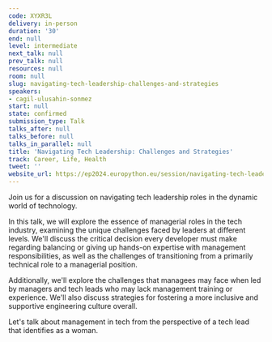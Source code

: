 ```yaml
---
code: XYXR3L
delivery: in-person
duration: '30'
end: null
level: intermediate
next_talk: null
prev_talk: null
resources: null
room: null
slug: navigating-tech-leadership-challenges-and-strategies
speakers:
- cagil-ulusahin-sonmez
start: null
state: confirmed
submission_type: Talk
talks_after: null
talks_before: null
talks_in_parallel: null
title: 'Navigating Tech Leadership: Challenges and Strategies'
track: Career, Life, Health
tweet: ''
website_url: https://ep2024.europython.eu/session/navigating-tech-leadership-challenges-and-strategies
---
```


Join us for a discussion on navigating tech leadership roles in the dynamic world of technology.

In this talk, we will explore the essence of managerial roles in the tech industry, examining the unique challenges faced by leaders at different levels. We'll discuss the critical decision every developer must make regarding balancing or giving up hands-on expertise with management responsibilities, as well as the challenges of transitioning from a primarily technical role to a managerial position.

Additionally, we'll explore the challenges that managees may face when led by managers and tech leads who may lack management training or experience. We'll also discuss strategies for fostering a more inclusive and supportive engineering culture overall.

Let's talk about management in tech from the perspective of a tech lead that identifies as a woman.
